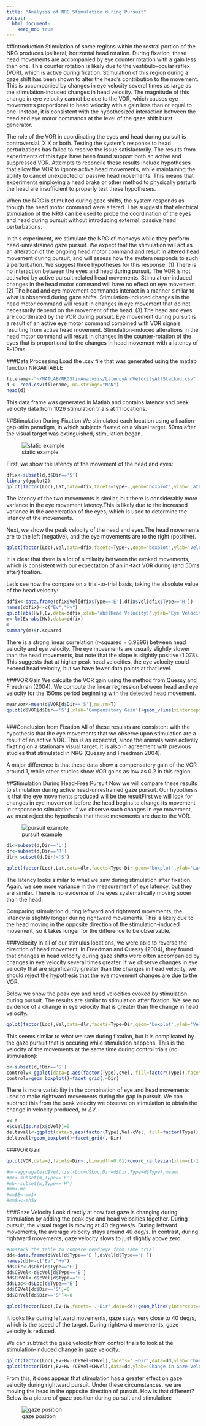 ```yaml
---
title: "Analysis of NRG Stimulation during Pursuit"
output: 
  html_document:
    keep_md: true
---
```

##Introduction
Stimulation of some regions within the rostral portion of the NRG produces ipsilteral, horizontal head rotation. During fixation, these head movements are accompanied by eye counter rotation with a gain less than one. This counter rotation is likely due to the vestibulo-ocular reflex (VOR), which is active during fixation. Stimulation of this region during a gaze shift has been shown to alter the head's contribution to the movement. This is accompanied by changes in eye velocity several times as large as the stimulation-induced changes in head velocity. The magnitude of this change in eye velocity cannot be due to the VOR, which causes eye movements proportional to head velocity with a gain less than or equal to one. Instead, it is consistent with the hypothesized interaction between the head and eye motor commands at the level of the gaze shift burst generator. 

The role of the VOR in coordinating the eyes and head during pursuit is controversial. X X or both. Testing the system's response to head perturbations has failed to resolve the issue satisfactorily. The results from experiments of this type have been found support both an active and suppressed VOR. Attempts to reconcile these results include hypotheses that allow the VOR to ignore active head movements, while maintaining the ability to cancel unexpected or passive head movements. This means that experiments employing a head brake or other method to physically perturb the head are insufficient to properly test these hypotheses. 

When the NRG is stimulted during gaze shifts, the system responds as though the head motor command were altered. This suggests that electrical stimulation of the NRG can be used to probe the coordination of the eyes and head during pursuit without introducing external, passive head perturbations.

In this experiment, we stimulate the NRG of monkeys while they perform head-unrestrained gaze pursuit. We expect that the stimulation will act as an alteration of the ongoing head motor command and result in altered head movement during pursuit, and will assess how the system responds to such a perturbation. We suggest three hypotheses for this response: (1) There is no interaction between the eyes and head during pursuit. The VOR is not activated by active pursuit-related head movements. Stimulation-induced changes in the head motor command will have no effect on eye movement. (2) The head and eye movement commands interact in a manner similar to what is observed during gaze shifts. Stimulation-induced changes in the head motor command will result in changes in eye movement that do not necessarily depend on the movement of the head. (3) The head and eyes are coordinated by the VOR during pursuit. Eye movement during pursuit is a result of an active eye motor command combined with VOR signals resulting from active head movement. Stimulation-induced alterations in the head motor command will result in changes in the counter-rotation of the eyes that is proportional to the changes in head movement with a latency of 8-10ms. 




###Data Processing
Load the .csv file that was generated using the matlab function NRGAllTABLE

```r
filename<-"~/MATLAB/NRGStimAnalysis/LatencyAndVelocityAllStacked.csv"
d <- read.csv(filename, na.strings="NaN")
head(d)
```
This data frame was generated in Matlab and contains latency and peak velocity data from 1026 stimulation trials at 11 locations. 

##Stimulation During Fixation
We stimulated each location using a fixation-gap-stim paradigm, in which subjects fixated on a visual target. 50ms after the visual target was extinguished, stimulation began. 

![static example](mdfigs/static1.png)

First, we show the latency of the movement of the head and eyes:

```r
dfix<-subset(d,d$Dir=='S')
library(ggplot2)
qplot(factor(Loc),Lat,data=dfix,facets=Type~.,geom='boxplot',ylab='Latency (ms)',xlab='Location')+coord_flip()


```

The latency of the two movements is similar, but there is considerably more variance in the eye movement latency.This is likely due to the increased variance in the acceleration of the eyes, which is used to determine the latency of the movements.

Next, we show the peak velocity of the head and eyes.The head movements are to the left (negative), and the eye movements are to the right (positive).


```r
qplot(factor(Loc),Vel,data=dfix,facets=Type~.,geom='boxplot',ylab='Velocity (deg/s)',xlab='Location')+coord_flip()

```

It is clear that there is a lot of similarity between the evoked movements, which is consistent with our expectation of an in-tact VOR during (and 50ms after) fixation.

Let's see how the compare on a trial-to-trial basis, taking the absolute value of the head velocity:

```r
ddfix<-data.frame(dfix$Vel[dfix$Type=='E'],dfix$Vel[dfix$Type=='H'])
names(ddfix)<-c("Ev","Hv")
qplot(abs(Hv),Ev,data=ddfix,xlab='abs(Head Velocity)',ylab='Eye Velocity')+stat_smooth(method='lm')
m<-lm(Ev~abs(Hv),data=ddfix)
m
summary(m)$r.squared
```

There is a strong linear correlation (r-squared = 0.9896) between head velocity and eye velocity. The eye movements are usually slightly slower than the head movements, but note that the slope is slightly positive (1.078). This suggests that at higher peak head velocities, the eye velocity could exceed head velocity, but we have fewer data points at that level.

###VOR Gain
We calculte the VOR gain using the method from Quessy and Freedman (2004). We compute the linear regression between head and eye velocity for the 150ms period beginning with the detected head movement.

```r
meanvor<-mean(d$VOR[d$Dir=='S'],na.rm=T)
qplot(d$VOR[d$Dir=='S'],xlab='Compensatory Gain')+geom_vline(xintercept=meanvor,col='blue')



```

###Conclusion from Fixation
All of these resulsts are consistent with the hypothesis that the eye movements that we observe upon stimulation are a result of an active VOR. This is as expected, since the animals were actively fixating on a stationary visual target. It is also in agreement with previous studies that stimulated in NRG (Quessy and Freedman 2004). 

A major difference is that these data show a compensatory gain of the VOR around 1, while other studies show VOR gains as low as 0.2 in this region.

##Stimulation During Head-Free Pursuit
Now we will compare these results to stimulation during active head-unrestrained gaze pursuit. Our hypothesis is that the eye movements produced will be the resultFirst we will look for changes in eye movement before the head begins to change its movement in response to stimulation. If we observe such changes in eye movement, we must reject the hypothesis that these movements are due to the VOR.

![pursuit example](mdfigs/PursuitStim.png)


```r
dl<-subset(d,Dir=='L')
dr<-subset(d,Dir=='R')
dlr<-subset(d,Dir!='S')

qplot(factor(Loc),Lat,data=dlr,facets=Type~Dir,geom='boxplot',ylab='Latency (ms)',xlab='Location')+coord_flip()

```

The latency looks similar to what we saw during stimulation after fixation. Again, we see more variance in the measurement of eye latency, but they are similar. There is no evidence of the eyes systematically moving sooer than the head. 

Comparing stimulation during leftward and rightward movements, the latency is slightly longer during rightward movements. This is likely due to the head moving in the opposite direction of the stimulation-induced movement, so it takes longer for the difference to be observable. 

###Velocity
In all of our stimulus locations, we were able to reverse the direction of head movement. In Freedman and Quessy (2004), they found that changes in head velocity during gaze shifts were often accompanied by changes in eye velocity several times greater. If we observe changes in eye velocity that are significantly greater than the changes in head velocity, we should reject the hypothesis that the eye movement changes are due to the VOR.

Below we show the peak eye and head velocities evoked by stimulation during pursuit. The results are similar to stimulation after fixation. We see no evidence of a change in eye velocity that is greater than the change in head velocity.

```r
qplot(factor(Loc),Vel,data=dlr,facets=Type~Dir,geom='boxplot',ylab='Velocity (deg/s)',xlab='Location')+coord_flip()

```

This seems similar to what we saw during fixation, but it is complicated by the gaze pursuit that is occuring while stimulation happens. This is the velocity of the movements at the same time during control trials (no stimulation):

```r
p<-subset(d,!Dir=='S')
controlv<-ggplot(data=p,aes(factor(Type),cVel, fill=factor(Type)),facets=.~Dir)
controlv+geom_boxplot()+facet_grid(.~Dir)

```

There is more variability in the combination of eye and head movements used to make rightward movements during the gap in pursuit. We can subtract this from the peak velocity we observe on stimulation to obtain the change in velocity produced, or $\Delta V$.

```r
x<-d
x$cVel[is.na(x$cVel)]=0
deltavall<-ggplot(data=x,aes(factor(Type),Vel-cVel, fill=factor(Type)),facets=.~Dir)
deltavall+geom_boxplot()+facet_grid(.~Dir)

```


###VOR Gain

```r
qplot(VOR,data=d,facets=Dir~.,binwidth=0.01)+coord_cartesian(xlim=c(-1.1,-0.6))

#m<-aggregate(d$Vel,list(Loc=d$Loc,Dir=d$Dir,Type=d$Type),mean)
#me<-subset(m,Type=='E')
#mh<-subset(m,Type=='H')
#mm<-me
#mm$E<-mm$x
#mm$H<-mh$x

```


###Gaze Velocity
Look directly at how fast gaze is changing during stimulation by adding the peak eye and head velocities together. During pursuit, the visual target is moving at 40 degrees/s. During leftward movements, the average velocity stays around 40 deg/s. In contrast, during rightward movements, gaze velocity slows to just slightly above zero. 
```r
#Unstack the table to compare head/eye from same trial
dd<-data.frame(d$Vel[d$Type=='E'],d$Vel[d$Type=='H'])
names(dd)<-c("Ev","Hv")
dd$Dir<-d$Dir[d$Type=='E']
dd$CEVel<-d$cVel[d$Type=='E']
dd$CHVel<-d$cVel[d$Type=='H']
dd$Loc<-d$Loc[d$Type=='E']
dd$CEVel[dd$Dir=='S']=0
dd$CHVel[dd$Dir=='S']<-0

qplot(factor(Loc),Ev+Hv,facets='.~Dir',data=dd)+geom_hline(yintercept=40)+geom_hline(yintercept=-40)+geom_boxplot()
```

It looks like during leftward movements, gaze stays very close to 40 deg/s, which is the speed of the target. During rightward movements, gaze velocity is reduced. 

We can subtract the gaze velocity from control trials to look at the stimulation-induced change in gaze velocity:



```r
qplot(factor(Loc),Ev+Hv-(CEVel+CHVel),facets='.~Dir',data=dd,ylab='Change in Gaze Velocity')+geom_hline(yintercept=40)+geom_hline(yintercept=-40)+geom_boxplot()+coord_cartesian(ylim=c(-50,50))
qplot(factor(Dir),Ev+Hv-(CEVel+CHVel),data=dd,ylab='Change in Gaze Velocity')+geom_hline(yintercept=40)+geom_hline(yintercept=-40)+geom_boxplot()+coord_cartesian(ylim=c(-50,50))

```

From this, it does appear that stimulation has a greater effect on gaze velocity during rightward pursuit. Under these circumstances, we are moving the head in the opposite direction of pursuit. How is that different? Below is a picture of gaze position during pursuit and stimulation:

![gaze position](mdfigs/gazeposition.png)

